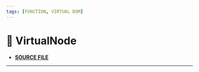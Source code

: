 ```yaml
---
tags: [FUNCTION, VIRTUAL DOM]
---
```


# 🚧 VirtualNode

- **[SOURCE FILE](https://github.com/lirx-js/dom/blob/main/src/dom-manipulation/virtual-nodes/virtual-node/virtual-node.class.ts)**

---


